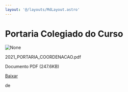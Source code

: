 ```yaml
---
layout: '@/layouts/MdLayout.astro'
---
```






Portaria Colegiado do Curso
===========================









<Image src="https://arapiraca.ufal.br/graduacao/ciencia-da-computacao/documentos/portarias/colegiado-do-curso-de-ciencia-da-computacao/%2b%2bplone%2b%2bufalprofile/imgs/file-icon.png" alt="None" inferSize />


 2021\_PORTARIA\_COORDENACAO.pdf  

 Documento PDF
 (247.6KB)
 

[Baixar](%40%40download/file/2021_PORTARIA_COORDENACAO.pdf)























 de 













